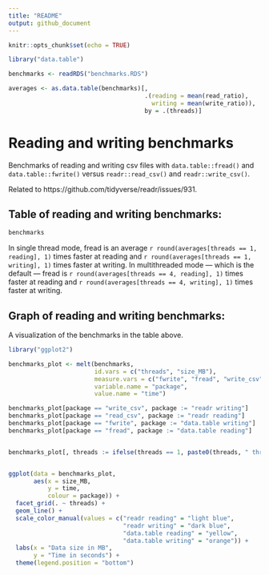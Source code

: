 ```yaml
---
title: "README"
output: github_document
---
```


```r
knitr::opts_chunk$set(echo = TRUE)
```

```r
library("data.table")

benchmarks <- readRDS("benchmarks.RDS")

averages <- as.data.table(benchmarks)[, 
                                      .(reading = mean(read_ratio),
                                        writing = mean(write_ratio)),
                                      by = .(threads)]
```

# Reading and writing benchmarks

Benchmarks of reading and writing csv files with `data.table::fread()` and `data.table::fwrite()` versus `readr::read_csv()` and `readr::write_csv()`. 

Related to https://github.com/tidyverse/readr/issues/931.

## Table of reading and writing benchmarks:

```r
benchmarks
```

In single thread mode, fread is an average `r round(averages[threads == 1, reading], 1)` times faster at reading and `r round(averages[threads == 1, writing], 1)` times faster at writing. In multithreaded mode — which is the default — fread is `r round(averages[threads == 4, reading], 1)` times faster at reading and `r round(averages[threads == 4, writing], 1)` times faster at writing.

## Graph of reading and writing benchmarks:

A visualization of the benchmarks in the table above.
```r
library("ggplot2")

benchmarks_plot <- melt(benchmarks,  
                        id.vars = c("threads", "size_MB"),
                        measure.vars = c("fwrite", "fread", "write_csv", "read_csv"),
                        variable.name = "package",
                        value.name = "time")

benchmarks_plot[package == "write_csv", package := "readr writing"]
benchmarks_plot[package == "read_csv", package := "readr reading"]
benchmarks_plot[package == "fwrite", package := "data.table writing"]
benchmarks_plot[package == "fread", package := "data.table reading"]


benchmarks_plot[, threads := ifelse(threads == 1, paste0(threads, " thread"), "4 threads")]


ggplot(data = benchmarks_plot, 
       aes(x = size_MB, 
           y = time, 
           colour = package)) +
  facet_grid(. ~ threads) +
  geom_line() +
  scale_color_manual(values = c("readr reading" = "light blue",
                                "readr writing" = "dark blue",
                                "data.table reading" = "yellow",
                                "data.table writing" = "orange")) +
  labs(x = "Data size in MB",
       y = "Time in seconds") +
  theme(legend.position = "bottom")

```